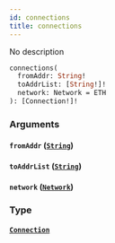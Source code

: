 ```yaml
---
id: connections
title: connections
---
```


No description

```graphql
connections(
  fromAddr: String!
  toAddrList: [String!]!
  network: Network = ETH
): [Connection!]!
```

### Arguments

#### `fromAddr` ([`String`](/V1/cyberconnect-api/reference/scalars/string))

#### `toAddrList` ([`String`](/V1/cyberconnect-api/reference/scalars/string))

#### `network` ([`Network`](V1/cyberconnect-api/reference/enums/network))

### Type

#### [`Connection`](/cyberconnect-api/reference/objects/connection)
